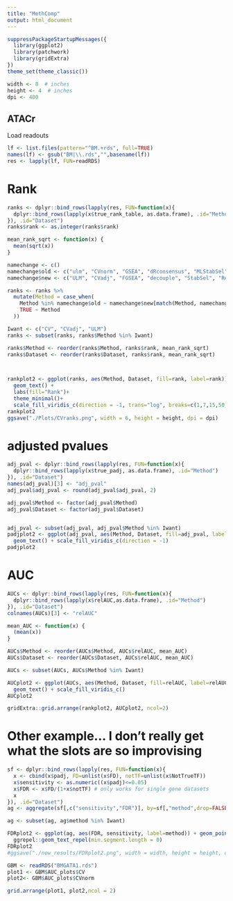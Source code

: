 ```yaml
---
title: "MethComp"
output: html_document
---
```


```r
suppressPackageStartupMessages({
  library(ggplot2)
  library(patchwork)
  library(gridExtra)
})
theme_set(theme_classic())
```

```r
width <- 8  # inches
height <- 4  # inches
dpi <- 400
```

## ATACr

Load readouts

```r
lf <- list.files(pattern="^BM.+rds", full=TRUE) 
names(lf) <- gsub("BM|\\.rds","",basename(lf)) 
res <- lapply(lf, FUN=readRDS)
```

# Rank

```r
ranks <- dplyr::bind_rows(lapply(res, FUN=function(x){
  dplyr::bind_rows(lapply(x$true_rank_table, as.data.frame), .id="Method")
}), .id="Dataset")
ranks$rank <- as.integer(ranks$rank)

mean_rank_sqrt <- function(x) {
  mean(sqrt(x))
}

namechange <- c() 
namechange$old <- c("ulm", "CVnorm", "GSEA", "dRconsensus", "MLStabSel", "regreg", "fisher", "simes", "stouffer", "npPvalAgg")
namechange$new <- c("ULM", "CVadj", "FGSEA", "decouple", "StabSel", "Regreg", "Fisher's", "Simes'", "Stouffer's", "npAgg")

ranks <- ranks %>% 
  mutate(Method = case_when(
    Method %in% namechange$old ~ namechange$new[match(Method, namechange$old)],
    TRUE ~ Method
  ))

Iwant <- c("CV", "CVadj", "ULM")
ranks <- subset(ranks, ranks$Method %in% Iwant)

ranks$Method <- reorder(ranks$Method, ranks$rank, mean_rank_sqrt)
ranks$Dataset <- reorder(ranks$Dataset, ranks$rank, mean_rank_sqrt)



rankplot2 <- ggplot(ranks, aes(Method, Dataset, fill=rank, label=rank)) + geom_tile() + 
  geom_text() + 
  labs(fill="Rank")+
  theme_minimal()+
  scale_fill_viridis_c(direction = -1, trans="log", breaks=c(1,7,15,50,400))
rankplot2
ggsave("./Plots/CVranks.png", width = 6, height = height, dpi = dpi)
```

# adjusted pvalues

```r
adj_pval <- dplyr::bind_rows(lapply(res, FUN=function(x){
  dplyr::bind_rows(lapply(x$true_padj, as.data.frame), .id="Method")
}), .id="Dataset")
names(adj_pval)[3] <- "adj_pval"
adj_pval$adj_pval <- round(adj_pval$adj_pval, 2)

adj_pval$Method <- factor(adj_pval$Method)
adj_pval$Dataset <- factor(adj_pval$Dataset)


adj_pval <- subset(adj_pval, adj_pval$Method %in% Iwant)
padjplot2 <- ggplot(adj_pval, aes(Method, Dataset, fill=adj_pval, label=adj_pval)) + geom_tile() + 
  geom_text() + scale_fill_viridis_c(direction = -1)
padjplot2
```

# AUC

```r
AUCs <- dplyr::bind_rows(lapply(res, FUN=function(x){
  dplyr::bind_rows(lapply(x$relAUC,as.data.frame), .id="Method")
}), .id="Dataset")
colnames(AUCs)[3] <- "relAUC"

mean_AUC <- function(x) {
  (mean(x))
}

AUCs$Method <- reorder(AUCs$Method, AUCs$relAUC, mean_AUC)
AUCs$Dataset <- reorder(AUCs$Dataset, AUCs$relAUC, mean_AUC)

AUCs <- subset(AUCs, AUCs$Method %in% Iwant)

AUCplot2 <- ggplot(AUCs, aes(Method, Dataset, fill=relAUC, label=relAUC)) + geom_tile() + 
  geom_text() + scale_fill_viridis_c()
AUCplot2
```

```r
gridExtra::grid.arrange(rankplot2, AUCplot2, ncol=2)
```


# Other example... I don't really get what the slots are so improvising

```r
sf <- dplyr::bind_rows(lapply(res, FUN=function(x){
  x <- cbind(x$padj, FD=unlist(x$FD), notTF=unlist(x$NotTrueTF))
  x$sensitivity <- as.numeric((x$padj)<=0.05)
  x$FDR <- x$FD/(1+x$notTF) # only works for single gene datasets
  x
}), .id="Dataset")
ag <- aggregate(sf[,c("sensitivity","FDR")], by=sf[,"method",drop=FALSE], FUN=mean)

ag <- subset(ag, ag$method %in% Iwant)

FDRplot2 <- ggplot(ag, aes(FDR, sensitivity, label=method)) + geom_point() +
  ggrepel::geom_text_repel(min.segment.length = 0)
FDRplot2
#ggsave("./new_results/FDRplot2.png", width = width, height = height, dpi = dpi)
```


```r
GBM <- readRDS("BMGATA1.rds")
plot1 <- GBM$AUC_plots$CV
plot2<- GBM$AUC_plots$CVnorm
```

```r
grid.arrange(plot1, plot2,ncol = 2)
```


